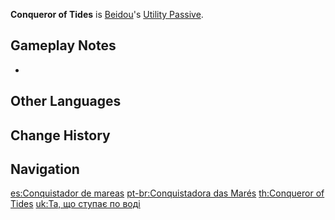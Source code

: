 {{Talent Infobox
|image         = Talent Conqueror of Tides.png
|character     = Beidou
|type          = Utility Passive
|info          = Decreases [[swimming]] [[Stamina]] consumption of your characters in the party by 20%.<br />Not stackable with Passive Talents that provide the exact same effects.
|utility1      = Stamina
|utility2      = Swimming
|utility3      = Party
}}
'''Conqueror of Tides''' is [[Beidou]]'s [[Utility Passive]].

==Gameplay Notes==
* {{TalentNote|character=Beidou|talent=Conqueror of Tides|alive}}
{{Talents by Category List|Swimming Talents|header=identical|nottitle=Conqueror of Tides}}

==Other Languages==
{{Other Languages
|en      = Conqueror of Tides
|zhs     = 拥涛踏潮
|zhs_rm  = Yōng Tāo Tà Cháo
|zht     = 擁濤踏潮
|zht_rm  = Yōng Tāo Tà Cháo
|zh_tl   = 
|ja      = 怒濤踏み
|ja_rm   = Dotou Fumi
|ja_tl   = Conqueror of Surging Waves
|ko      = 조수의 정복자
|ko_rm   = Josu-ui Jeongbokja
|ko_tl   = Conqueror of Tides
|es      = Conquistadora de mareas
|es_tl   = Conqueror of Tides
|fr      = Braveuse de marée
|fr_tl   = Conqueror of Tides
|ru      = Покоритель волн
|ru_tl   = 
|th      = Conqueror of Tides
|vi      = Sóng Vỗ Dào Dạt
|vi_tl   = Flooding Waves
|de      = Gebieter über die Gezeiten
|de_tl   = Master over the Tides
|id      = Conqueror of Tides
|pt      = Conquistadora das Marés
|pt_tl   = Conqueror of Tides
}}

==Change History==
{{Change History|1.0}}

==Navigation==
{{Talent Navbox|Beidou}}

[[es:Conquistador de mareas]]
[[pt-br:Conquistadora das Marés]]
[[th:Conqueror of Tides]]
[[uk:Та, що ступає по воді]]